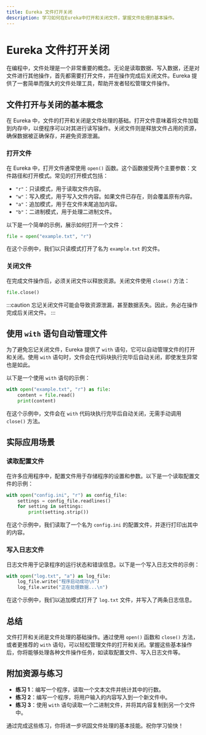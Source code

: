 ```yaml
---
title: Eureka 文件打开关闭
description: 学习如何在Eureka中打开和关闭文件，掌握文件处理的基本操作。
---
```


# Eureka 文件打开关闭

在编程中，文件处理是一个非常重要的概念。无论是读取数据、写入数据，还是对文件进行其他操作，首先都需要打开文件，并在操作完成后关闭文件。Eureka 提供了一套简单而强大的文件处理工具，帮助开发者轻松管理文件操作。

## 文件打开与关闭的基本概念

在 Eureka 中，文件的打开和关闭是文件处理的基础。打开文件意味着将文件加载到内存中，以便程序可以对其进行读写操作。关闭文件则是释放文件占用的资源，确保数据被正确保存，并避免资源泄漏。

### 打开文件

在 Eureka 中，打开文件通常使用 `open()` 函数。这个函数接受两个主要参数：文件路径和打开模式。常见的打开模式包括：

- `"r"`：只读模式，用于读取文件内容。
- `"w"`：写入模式，用于写入文件内容。如果文件已存在，则会覆盖原有内容。
- `"a"`：追加模式，用于在文件末尾追加内容。
- `"b"`：二进制模式，用于处理二进制文件。

以下是一个简单的示例，展示如何打开一个文件：

```python
file = open("example.txt", "r")
```

在这个示例中，我们以只读模式打开了名为 `example.txt` 的文件。

### 关闭文件

在完成文件操作后，必须关闭文件以释放资源。关闭文件使用 `close()` 方法：

```python
file.close()
```

:::caution
忘记关闭文件可能会导致资源泄漏，甚至数据丢失。因此，务必在操作完成后关闭文件。
:::

## 使用 `with` 语句自动管理文件

为了避免忘记关闭文件，Eureka 提供了 `with` 语句，它可以自动管理文件的打开和关闭。使用 `with` 语句时，文件会在代码块执行完毕后自动关闭，即使发生异常也是如此。

以下是一个使用 `with` 语句的示例：

```python
with open("example.txt", "r") as file:
    content = file.read()
    print(content)
```

在这个示例中，文件会在 `with` 代码块执行完毕后自动关闭，无需手动调用 `close()` 方法。

## 实际应用场景

### 读取配置文件

在许多应用程序中，配置文件用于存储程序的设置和参数。以下是一个读取配置文件的示例：

```python
with open("config.ini", "r") as config_file:
    settings = config_file.readlines()
    for setting in settings:
        print(setting.strip())
```

在这个示例中，我们读取了一个名为 `config.ini` 的配置文件，并逐行打印出其中的内容。

### 写入日志文件

日志文件用于记录程序的运行状态和错误信息。以下是一个写入日志文件的示例：

```python
with open("log.txt", "a") as log_file:
    log_file.write("程序启动成功\n")
    log_file.write("正在处理数据...\n")
```

在这个示例中，我们以追加模式打开了 `log.txt` 文件，并写入了两条日志信息。

## 总结

文件打开和关闭是文件处理的基础操作。通过使用 `open()` 函数和 `close()` 方法，或者更推荐的 `with` 语句，可以轻松管理文件的打开和关闭。掌握这些基本操作后，你将能够处理各种文件操作任务，如读取配置文件、写入日志文件等。

## 附加资源与练习

- **练习 1**：编写一个程序，读取一个文本文件并统计其中的行数。
- **练习 2**：编写一个程序，将用户输入的内容写入到一个新文件中。
- **练习 3**：使用 `with` 语句读取一个二进制文件，并将其内容复制到另一个文件中。

通过完成这些练习，你将进一步巩固文件处理的基本技能。祝你学习愉快！